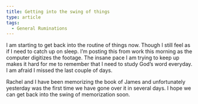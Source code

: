 ```yaml
---
title: Getting into the swing of things
type: article
tags:
  - General Ruminations
---
```


I am starting to get back into the routine of things now. Though I still feel as if I need to catch up on sleep. I’m posting this from work this morning as the computer digitizes the footage. The insane pace I am trying to keep up makes it hard for me to remember that I need to study God’s word everyday. I am afraid I missed the last couple of days.

Rachel and I have been memorizing the book of James and unfortunately yesterday was the first time we have gone over it in several days. I hope we can get back into the swing of memorization soon.
